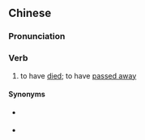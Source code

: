 {{also|卖咸鸭蛋}}
==Chinese==
{{zh-forms|s=卖咸鸭蛋|type=13|lit=to sell salted duck eggs}}

===Pronunciation===
{{zh-pron
|m=mài xiányādàn
|c=maai6 haam4 aap3 daan6-2
|cat=v
}}

===Verb===
{{zh-verb}}

# {{lb|zh|Cantonese|euphemism}} to have [[die]]d; to have [[pass away|passed away]]

====Synonyms====
* {{qualifier|Hakka}} {{zh-l|轉長山賣鴨卵|chón Chhòng-sân mai ap-lón}}
* {{qualifier|Min Nan}} {{zh-l|去蘇州賣鴨卵}}